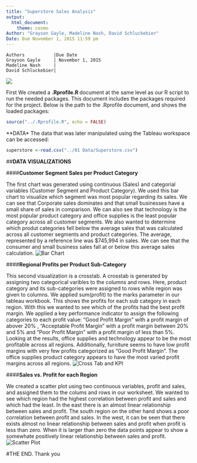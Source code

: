 ```yaml
---
title: "Superstore Sales Analysis"
output: 
  html_document:
    theme: cosmo
Author: "Grayson Gayle, Madeline Nash, David Schluckebier"
Date: Due November 1, 2015 11:59 pm
---
```

         
    Authors           |Due Date
    Grayson Gayle     | November 1, 2015
    Madeline Nash     |
    David Schluckebier|

![](http://www.spikeybits.com/wp-content/uploads/2015/02/Money.jpeg)

First We created a **.Rprofile.R ** document at the same level as our R script to run the needed packages. This document includes the packages required for the project.
Below is the path to the .Rprofile document, and shows the loaded packages:

```r
source("../.Rprofile.R", echo = FALSE)
``` 

**DATA*
The data that was later manipulated using the Tableau workspace can be accessed:
```r
superstore <-read.csv("../01 Data/Superstore.csv")
``` 

##**DATA VISUALIZATIONS**

####**Customer Segment Sales per Product Category**

The first chart was generated using continuous (Sales) and categorial variables (Customer Segment and Product Category). We used this bar chart to visualize which segment was most popular regarding its sales. We can see that Corporate sales dominates and that small businesses have a small share of sales in comparison. We can also see that technology is the most popular product category and office supplies is the least popular category across all customer segments. We also wanted to determine which produt categories fell below the average sales that was calculated across all customer segments and product categories. The average, represented by a reference line was $745,994 in sales. We can see that the consumer and small business sales fall at or below this average sales calculation.
![Bar Chart](/Users/Maddy/DataVisualization/DV_TProject1/03 R SQL Visualizations/Bar Chart.png)

####**Regional Profits per Product Sub-Category**

This second visualization is a crosstab. A crosstab is generated by assigning two categorical varibles to the columns and rows. Here, product category and its sub-categories were assigned to rows while region was given to columns. We applied sum(profit) to the marks parameter in our tableau workbook. This shows the profits for each sub category in each region. With this we wanted to see which of the profits had the best profit margin. We applied a key performance indicator to assign the following categories to each profit value: "Good Profit Margin" with a profit margin of abover 20% , "Acceptable Profit Margin" with a profit margin between 20% and 5% and "Poor Profit Margin" with a profit margin of less than 5%. Looking at the results, office supplies and technology appear to be the most profitable across all regions. Additionally, furniture seems to have low profit margins with very few profits categorized as "Good Profit Margin". The office supplies product category appears to have the most varied profit margins across all regions.
![Cross Tab and KPI](/Users/Maddy/DataVisualization/DV_TProject1/03 R SQL Visualizations/Cross Tab KPI.png)

####**Sales vs. Profit for each Region**

We created a scatter plot using two continuous variables, profit and sales, and assigned them to the colums and rows in our worksheet. We wanted to see which region had the highest correlation between profit and sales and which had the least. In the east there is an almost linear relationship between sales and profit. The south region on the other hand shows a poor correlation between profit and sales. In the west, it can be seen that there exists almost no linear relationship between sales and profit when profit is less than zero. When it is larger than zero the data points appear to show a somewhate positively linear relationship between sales and profit.
![Scatter Plot](/Users/Maddy/DataVisualization/DV_TProject1/03 R SQL Visualizations/Scatter Plot.png)

#THE END. Thank you